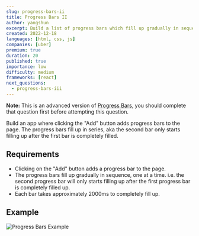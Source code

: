 ```yaml
---
slug: progress-bars-ii
title: Progress Bars II
author: yangshun
excerpt: Build a list of progress bars which fill up gradually in sequence, one at a time
created: 2022-12-18
languages: [html, css, js]
companies: [uber]
premium: true
duration: 20
published: true
importance: low
difficulty: medium
frameworks: [react]
next_questions:
  - progress-bars-iii
---
```


**Note:** This is an advanced version of [Progress Bars](/questions/user-interface/progress-bars), you should complete that question first before attempting this question.

Build an app where clicking the "Add" button adds progress bars to the page. The progress bars fill up in series, aka the second bar only starts filling up after the first bar is completely filled.

## Requirements

- Clicking on the "Add" button adds a progress bar to the page.
- The progress bars fill up gradually in sequence, one at a time. i.e. the second progress bar will only starts filling up after the first progress bar is completely filled up.
- Each bar takes approximately 2000ms to completely fill up.

## Example

![Progress Bars Example](/img/questions/progress-bars-ii/progress-bars-example.png)
